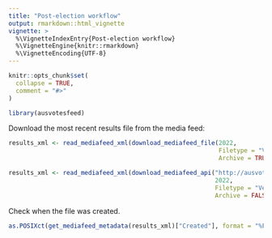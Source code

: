 ```yaml
---
title: "Post-election workflow"
output: rmarkdown::html_vignette
vignette: >
  %\VignetteIndexEntry{Post-election workflow}
  %\VignetteEngine{knitr::rmarkdown}
  %\VignetteEncoding{UTF-8}
---
```


```r
knitr::opts_chunk$set(
  collapse = TRUE,
  comment = "#>"
)
```

```r
library(ausvotesfeed)
```

Download the most recent results file from the media feed:

```r
results_xml <- read_mediafeed_xml(download_mediafeed_file(2022, 
                                                          Filetype = "Verbose",
                                                          Archive = TRUE))
```


```r
results_xml <- read_mediafeed_xml(download_mediafeed_api("http://ausvotes.org:7995", 
                                                         2022, 
                                                         Filetype = "Verbose", 
                                                         Archive = FALSE))
```

Check when the file was created.

```r
as.POSIXct(get_mediafeed_metadata(results_xml)["Created"], format = "%FT%T")
```
